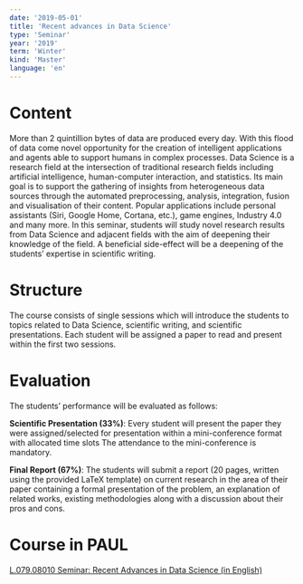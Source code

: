 ```yaml
---
date: '2019-05-01'
title: 'Recent advances in Data Science'
type: 'Seminar'
year: '2019'
term: 'Winter'
kind: 'Master'
language: 'en'
---
```


# Content

More than 2 quintillion bytes of data are produced every day. With this flood of data come novel opportunity for the creation of intelligent applications and agents able to support humans in complex processes. Data Science is a research field at the intersection of traditional research fields including artificial intelligence, human-computer interaction, and statistics. Its main goal is to support the gathering of insights from heterogeneous data sources through the automated preprocessing, analysis, integration, fusion and visualisation of their content. Popular applications include personal assistants (Siri, Google Home, Cortana, etc.), game engines, Industry 4.0 and many more. In this seminar, students will study novel research results from Data Science and adjacent fields with the aim of deepening their knowledge of the field. A beneficial side-effect will be a deepening of the students’ expertise in scientific writing.

# Structure

The course consists of single sessions which will introduce the students to topics related to Data Science, scientific writing, and scientific presentations. Each student will be assigned a paper to read and present within the first two sessions.

# Evaluation

The students’ performance will be evaluated as follows:

**Scientific Presentation (33%)**: Every student will present the paper they were assigned/selected for presentation within a mini-conference format with allocated time slots The attendance to the mini-conference is mandatory.

**Final Report (67%)**: The students will submit a report (20 pages, written using the provided LaTeX template) on current research in the area of their paper containing a formal presentation of the problem, an explanation of related works, existing methodologies along with a discussion about their pros and cons.

# Course in PAUL

[L.079.08010 Seminar: Recent Advances in Data Science (in English)](https://paul.uni-paderborn.de/scripts/mgrqispi.dll?APPNAME=CampusNet&PRGNAME=COURSEDETAILS&ARGUMENTS=-N000000000000002,-N000640,-N0,-N372144649324867,-N372144649317868,-N0,-N0,-N0)
